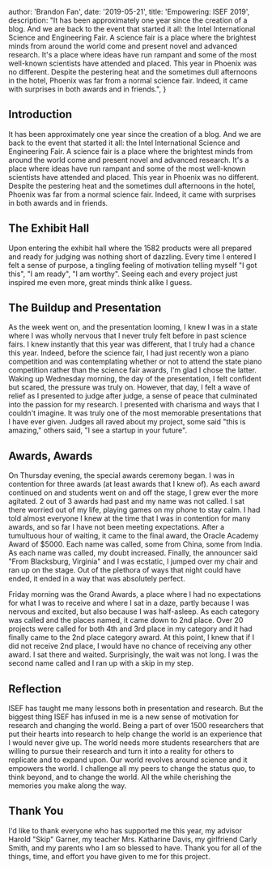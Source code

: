 
  author: 'Brandon Fan',
  date: '2019-05-21',
  title: 'Empowering: ISEF 2019',
  description:
    "It has been approximately one year since the creation of a blog. And we are back to the event that started it all: the Intel International Science and Engineering Fair. A science fair is a place where the brightest minds from around the world come and present novel and advanced research. It's a place where ideas have run rampant and some of the most well-known scientists have attended and placed. This year in Phoenix was no different. Despite the pestering heat and the sometimes dull afternoons in the hotel, Phoenix was far from a normal science fair. Indeed, it came with surprises in both awards and in friends.",
}


## Introduction

It has been approximately one year since the creation of a blog. And we are back to the event that started it all: the Intel International Science and Engineering Fair. A science fair is a place where the brightest minds from around the world come and present novel and advanced research. It's a place where ideas have run rampant and some of the most well-known scientists have attended and placed. This year in Phoenix was no different. Despite the pestering heat and the sometimes dull afternoons in the hotel, Phoenix was far from a normal science fair. Indeed, it came with surprises in both awards and in friends.

## The Exhibit Hall

Upon entering the exhibit hall where the 1582 products were all prepared and ready for judging was nothing short of dazzling. Every time I entered I felt a sense of purpose, a tingling feeling of motivation telling myself "I got this", "I am ready", "I am worthy". Seeing each and every project just inspired me even more, great minds think alike I guess.

## The Buildup and Presentation

As the week went on, and the presentation looming, I knew I was in a state where I was wholly nervous that I never truly felt before in past science fairs. I knew instantly that this year was different, that I truly had a chance this year. Indeed, before the science fair, I had just recently won a piano competition and was contemplating whether or not to attend the state piano competition rather than the science fair awards, I'm glad I chose the latter. Waking up Wednesday morning, the day of the presentation, I felt confident but scared, the pressure was truly on. However, that day, I felt a wave of relief as I presented to judge after judge, a sense of peace that culminated into the passion for my research. I presented with charisma and ways that I couldn't imagine. It was truly one of the most memorable presentations that I have ever given. Judges all raved about my project, some said "this is amazing," others said, "I see a startup in your future".

## Awards, Awards

On Thursday evening, the special awards ceremony began. I was in contention for three awards (at least awards that I knew of). As each award continued on and students went on and off the stage, I grew ever the more agitated. 2 out of 3 awards had past and my name was not called. I sat there worried out of my life, playing games on my phone to stay calm. I had told almost everyone I knew at the time that I was in contention for many awards, and so far I have not been meeting expectations. After a tumultuous hour of waiting, it came to the final award, the Oracle Academy Award of $5000. Each name was called, some from China, some from India. As each name was called, my doubt increased. Finally, the announcer said "From Blacksburg, Virginia" and I was ecstatic, I jumped over my chair and ran up on the stage. Out of the plethora of ways that night could have ended, it ended in a way that was absolutely perfect.

Friday morning was the Grand Awards, a place where I had no expectations for what I was to receive and where I sat in a daze, partly because I was nervous and excited, but also because I was half-asleep. As each category was called and the places named, it came down to 2nd place. Over 20 projects were called for both 4th and 3rd place in my category and it had finally came to the 2nd place category award. At this point, I knew that if I did not receive 2nd place, I would have no chance of receiving any other award. I sat there and waited. Surprisingly, the wait was not long. I was the second name called and I ran up with a skip in my step.

## Reflection

ISEF has taught me many lessons both in presentation and research. But the biggest thing ISEF has infused in me is a new sense of motivation for research and changing the world. Being a part of over 1500 researchers that put their hearts into research to help change the world is an experience that I would never give up. The world needs more students researchers that are willing to pursue their research and turn it into a reality for others to replicate and to expand upon. Our world revolves around science and it empowers the world. I challenge all my peers to change the status quo, to think beyond, and to change the world. All the while cherishing the memories you make along the way.

## Thank You

I'd like to thank everyone who has supported me this year, my advisor Harold "Skip" Garner, my teacher Mrs. Katharine Davis, my girlfriend Carly Smith, and my parents who I am so blessed to have. Thank you for all of the things, time, and effort you have given to me for this project.

